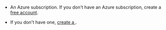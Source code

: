 

<UsesHubOnly />

- An Azure subscription. If you don't have an Azure subscription, create a [free account](https://azure.microsoft.com/free/).

- If you don't have one, [create a <Hub />](../how-to/create-projects).